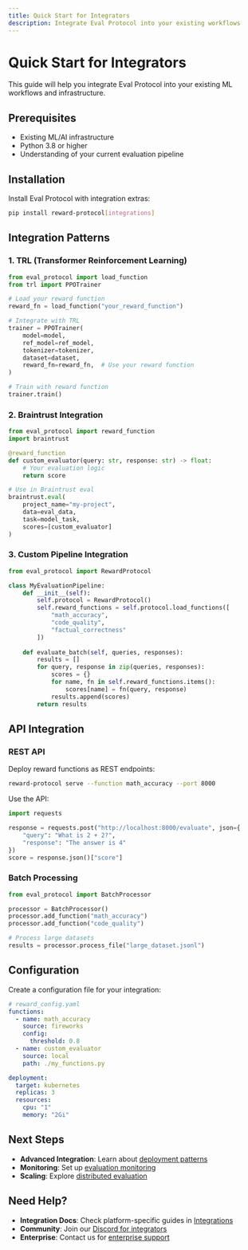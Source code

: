 ```yaml
---
title: Quick Start for Integrators
description: Integrate Eval Protocol into your existing workflows
---
```


# Quick Start for Integrators

This guide will help you integrate Eval Protocol into your existing ML workflows and infrastructure.

## Prerequisites

- Existing ML/AI infrastructure
- Python 3.8 or higher
- Understanding of your current evaluation pipeline

## Installation

Install Eval Protocol with integration extras:

```bash
pip install reward-protocol[integrations]
```

## Integration Patterns

### 1. TRL (Transformer Reinforcement Learning)

```python
from eval_protocol import load_function
from trl import PPOTrainer

# Load your reward function
reward_fn = load_function("your_reward_function")

# Integrate with TRL
trainer = PPOTrainer(
    model=model,
    ref_model=ref_model,
    tokenizer=tokenizer,
    dataset=dataset,
    reward_fn=reward_fn,  # Use your reward function
)

# Train with reward function
trainer.train()
```

### 2. Braintrust Integration

```python
from eval_protocol import reward_function
import braintrust

@reward_function
def custom_evaluator(query: str, response: str) -> float:
    # Your evaluation logic
    return score

# Use in Braintrust eval
braintrust.eval(
    project_name="my-project",
    data=eval_data,
    task=model_task,
    scores=[custom_evaluator]
)
```

### 3. Custom Pipeline Integration

```python
from eval_protocol import RewardProtocol

class MyEvaluationPipeline:
    def __init__(self):
        self.protocol = RewardProtocol()
        self.reward_functions = self.protocol.load_functions([
            "math_accuracy",
            "code_quality",
            "factual_correctness"
        ])
    
    def evaluate_batch(self, queries, responses):
        results = []
        for query, response in zip(queries, responses):
            scores = {}
            for name, fn in self.reward_functions.items():
                scores[name] = fn(query, response)
            results.append(scores)
        return results
```

## API Integration

### REST API

Deploy reward functions as REST endpoints:

```bash
reward-protocol serve --function math_accuracy --port 8000
```

Use the API:

```python
import requests

response = requests.post("http://localhost:8000/evaluate", json={
    "query": "What is 2 + 2?",
    "response": "The answer is 4"
})
score = response.json()["score"]
```

### Batch Processing

```python
from eval_protocol import BatchProcessor

processor = BatchProcessor()
processor.add_function("math_accuracy")
processor.add_function("code_quality")

# Process large datasets
results = processor.process_file("large_dataset.jsonl")
```

## Configuration

Create a configuration file for your integration:

```yaml
# reward_config.yaml
functions:
  - name: math_accuracy
    source: fireworks
    config:
      threshold: 0.8
  - name: custom_evaluator
    source: local
    path: ./my_functions.py

deployment:
  target: kubernetes
  replicas: 3
  resources:
    cpu: "1"
    memory: "2Gi"
```

## Next Steps

- **Advanced Integration**: Learn about [deployment patterns](/development/getting-started)
- **Monitoring**: Set up [evaluation monitoring](/integrations/overview)
- **Scaling**: Explore [distributed evaluation](/development/getting-started)

## Need Help?

- **Integration Docs**: Check platform-specific guides in [Integrations](/integrations/overview)
- **Community**: Join our [Discord for integrators](/community/support)
- **Enterprise**: Contact us for [enterprise support](/community/feedback)